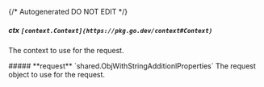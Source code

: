 {/* Autogenerated DO NOT EDIT  */}

##### **ctx** `[context.Context](https://pkg.go.dev/context#Context)`
The context to use for the request.

<Collapsible>
    ##### **request** `shared.ObjWithStringAdditionlProperties`
    The request object to use for the request.
    <Collapsible.Break/>
    <ObjWithStringAdditionlProperties/>
</Collapsible>

